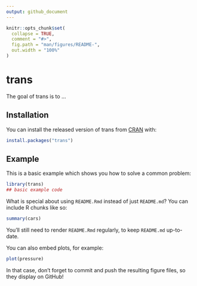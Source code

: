 ```yaml
---
output: github_document
---
```


<!-- README.md is generated from README.Rmd. Please edit that file -->

```r
knitr::opts_chunk$set(
  collapse = TRUE,
  comment = "#>",
  fig.path = "man/figures/README-",
  out.width = "100%"
)
```

# trans

<!-- badges: start -->
<!-- badges: end -->

The goal of trans is to ...

## Installation

You can install the released version of trans from [CRAN](https://CRAN.R-project.org) with:

```r
install.packages("trans")
```

## Example

This is a basic example which shows you how to solve a common problem:

```r
library(trans)
## basic example code
```

What is special about using `README.Rmd` instead of just `README.md`? You can include R chunks like so:

```r
summary(cars)
```

You'll still need to render `README.Rmd` regularly, to keep `README.md` up-to-date.

You can also embed plots, for example:

```r
plot(pressure)
```

In that case, don't forget to commit and push the resulting figure files, so they display on GitHub!
